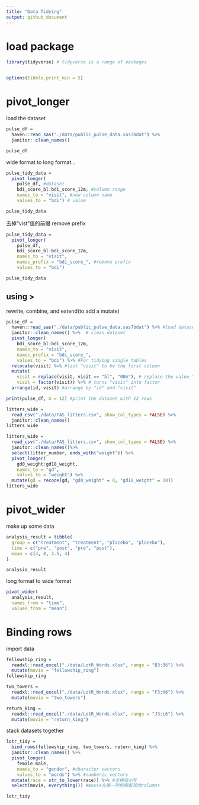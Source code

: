 ```yaml
---
title: "Data Tidying"
output: github_document
---
```

# load package
```r
library(tidyverse) # tidyverse is a range of packages


options(tibble.print_min = 5)

```


# pivot_longer

load the dataset

```r
pulse_df = 
  haven::read_sas("./data/public_pulse_data.sas7bdat") %>%
  janitor::clean_names()

pulse_df
```

wide format to long format...

```r
pulse_tidy_data = 
  pivot_longer(
    pulse_df, #dataset
    bdi_score_bl:bdi_score_12m, #column range
    names_to = "visit", #new column name
    values_to = "bdi") # value

pulse_tidy_data
```

去掉“vist”值的前缀 remove prefix

```r
pulse_tidy_data = 
  pivot_longer(
    pulse_df, 
    bdi_score_bl:bdi_score_12m,
    names_to = "visit", 
    names_prefix = "bdi_score_", #remove prefix
    values_to = "bdi")

pulse_tidy_data
```

## using $>$ 
rewrite, combine, and extend(to add a mutate)
```r
pulse_df = 
  haven::read_sas("./data/public_pulse_data.sas7bdat") %>% #load dataset
  janitor::clean_names() %>%  # clean dataset
  pivot_longer(
    bdi_score_bl:bdi_score_12m,
    names_to = "visit", 
    names_prefix = "bdi_score_",
    values_to = "bdi") %>% #For tidying single tables
  relocate(visit) %>% #list "visit" to be the first column
  mutate(
    visit = replace(visit, visit == "bl", "00m"), # replace the value "bl" by "00m" in "visit" column
    visit = factor(visit)) %>% # turns "visit" into factor
  arrange(id, visit) #arrange by "id" and "visit"

print(pulse_df, n = 12) #print the dataset with 12 rows
```

```r

litters_wide = 
  read_csv("./data/FAS_litters.csv", show_col_types = FALSE) %>%
  janitor::clean_names()
litters_wide

litters_wide = 
  read_csv("./data/FAS_litters.csv", show_col_types = FALSE) %>%
  janitor::clean_names()%>%
  select(litter_number, ends_with("weight")) %>% 
  pivot_longer(
    gd0_weight:gd18_weight,
    names_to = "gd", 
    values_to = "weight") %>% 
  mutate(gd = recode(gd, "gd0_weight" = 0, "gd18_weight" = 18))
litters_wide
```

# pivot_wider

make up some data

```r
analysis_result = tibble(
  group = c("treatment", "treatment", "placebo", "placebo"),
  time = c("pre", "post", "pre", "post"),
  mean = c(4, 8, 3.5, 4)
)

analysis_result

```

long format to wide format
```r
pivot_wider(
  analysis_result, 
  names_from = "time", 
  values_from = "mean")
```

# Binding rows

import data
```r
fellowship_ring = 
  readxl::read_excel("./data/LotR_Words.xlsx", range = "B3:D6") %>%
  mutate(movie = "fellowship_ring")
fellowship_ring

two_towers = 
  readxl::read_excel("./data/LotR_Words.xlsx", range = "F3:H6") %>%
  mutate(movie = "two_towers")

return_king = 
  readxl::read_excel("./data/LotR_Words.xlsx", range = "J3:L6") %>%
  mutate(movie = "return_king")
```

 stack datasets together
```r
lotr_tidy = 
  bind_rows(fellowship_ring, two_towers, return_king) %>%
  janitor::clean_names() %>%
  pivot_longer(
    female:male,
    names_to = "gender", #character vectors
    values_to = "words") %>% #numberic vectors
  mutate(race = str_to_lower(race)) %>% #全换成小写
  select(movie, everything()) #movie在第一列但保留其他columns

lotr_tidy
```
 

